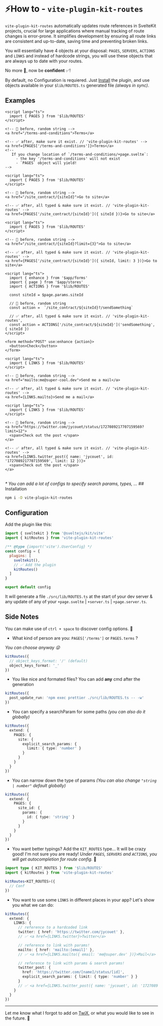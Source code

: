 
# ⚡How to - `vite-plugin-kit-routes`

`vite-plugin-kit-routes` automatically updates route references in SvelteKit projects, crucial for
large applications where manual tracking of route changes is error-prone. It simplifies development
by ensuring all route links are consistent and up-to-date, saving time and preventing broken links.

You will essentially have 4 objects at your disposal: `PAGES`, `SERVERS`, `ACTIONS` and `LINKS` and
instead of hardcode strings, you will use these objects that are always up to date with your routes.

No more 🤞, now be **confident** ✅!

By default, no Configuration is requiered. Just [Install](#installation) the plugin, and use objects
available in your `$lib/ROUTES.ts` generated file _(always in sync)_.

## Examples

```svelte filename="PAGES - First example" {2, 9}
<script lang="ts">
  import { PAGES } from '$lib/ROUTES'
</script>

<!-- 🤞 before, random string -->
<a href="/terms-and-conditions">Terms</a>

<!-- ✅ after, make sure it exist. // 'vite-plugin-kit-routes' -->
<a href={PAGES['/terms-and-conditions']}>Terms</a>
<!-- 
   If you change location of `/terms-and-conditions/+page.svelte`: 
     - the key '/terms-and-conditions' will not exist
     - `PAGES` object will yield! 
-->
```

```svelte filename="PAGES - With 1 route param" {2, 9}
<script lang="ts">
  import { PAGES } from '$lib/ROUTES'
</script>

<!-- 🤞 before, random string -->
<a href="/site_contract/{siteId}">Go to site</a>

<!-- ✅ after, all typed & make sure it exist. // 'vite-plugin-kit-routes' -->
<a href={PAGES['/site_contract/{siteId}']({ siteId })}>Go to site</a>
```

```svelte filename="PAGES - With 1 Search Param*" {2, 9}
<script lang="ts">
  import { PAGES } from '$lib/ROUTES'
</script>

<!-- 🤞 before, random string -->
<a href="/site_contract/{siteId}?limit={3}">Go to site</a>

<!-- ✅ after, all typed & make sure it exist. // 'vite-plugin-kit-routes' -->
<a href={PAGES['/site_contract/{siteId}']({ siteId, limit: 3 })}>Go to site</a>
```

```svelte filename="ACTIONS - With a named action" {4, 12}
<script lang="ts">
  import { enhance } from '$app/forms'
  import { page } from '$app/stores'
  import { ACTIONS } from '$lib/ROUTES'

  const siteId = $page.params.siteId

  // 🤞 before, random string
  const action =  `/site_contract/${siteId}?/sendSomething`

  // ✅ after, all typed & make sure it exist. // 'vite-plugin-kit-routes',
  const action = ACTIONS['/site_contract/${siteId}']('sendSomething', { siteId })
</script>

<form method="POST" use:enhance {action}>
  <button>Check</button>
</form>
```

```svelte filename="LINKS - 1 reference in config*" {2, 9}
<script lang="ts">
  import { LINKS } from '$lib/ROUTES'
</script>

<!-- 🤞 before, random string -->
<a href="mailto:me@super-cool.dev">Send me a mail</a>

<!-- ✅ after, all typed & make sure it exist. // 'vite-plugin-kit-routes' -->
<a href={LINKS.mailto}>Send me a mail</a>
```

```svelte filename="LINKS - with params & search params*" {2, 11}
<script lang="ts">
  import { LINKS } from '$lib/ROUTES'
</script>

<!-- 🤞 before, random string -->
<a href="https://twitter.com/jycouet/status/1727089217707159569?limit=12">
  <span>Check out the post </span>
</a>

<!-- ✅ after, all typed & make sure it exist. // 'vite-plugin-kit-routes' -->
<a href={LINKS.twitter_post({ name: 'jycouet', id: '1727089217707159569', limit: 12 })}>
  <span>Check out the post </span>
</a>
```

<br />
<em>* You can add a lot of configs to specify search params, types, ...</em>
## Installation

```sh npm2yarn
npm i -D vite-plugin-kit-routes
```

## Configuration

Add the plugin like this:

```js filename="vite.config.js" {2, 9}
import { sveltekit } from '@sveltejs/kit/vite'
import { kitRoutes } from 'vite-plugin-kit-routes'

/** @type {import('vite').UserConfig} */
const config = {
  plugins: [
    sveltekit(),
    // ✅ Add the plugin
    kitRoutes()
  ]
}

export default config
```

It will generate a file `./src/lib/ROUTES.ts` at the start of your dev server & any update of any of
your `+page.svelte` | `+server.ts` | `+page.server.ts`.

## Side Notes

<Callout>You can make use of `ctrl + space` to discover config options. 🎉</Callout>

- What kind of person are you: `PAGES['/terms']` or `PAGES.terms` ?

_You can choose anyway 😜_

```ts filename="vite.config.ts"
kitRoutes({
  // object_keys_format: '/' (default)
  object_keys_format: '_'
})
```

- You like nice and formated files? You can add **any** cmd after the generation

```ts filename="vite.config.ts"
kitRoutes({
  post_update_run: 'npm exec prettier ./src/lib/ROUTES.ts -- -w'
})
```

- You can specify a searchParam for some paths _(you can also do it globally)_

```ts filename="vite.config.ts"
kitRoutes({
  extend: {
    PAGES: {
      site: {
        explicit_search_params: {
          limit: { type: 'number' }
        }
      }
    }
  }
})
```

- You can narrow down the type of params _(You can also change `"string | number"` default
  globally)_

```ts filename="vite.config.ts"
kitRoutes({
  extend: {
    PAGES: {
      site_id: {
        params: {
          id: { type: 'string' }
        }
      }
    }
  }
})
```

- You want better typings? Add the `KIT_ROUTES` type... It will be crazy good! I'm not sure you are
  ready! _Under `PAGES`, `SERVERS` and `ACTIONS`, you will get autocompletion for route config._ 🤯

```ts filename="vite.config.ts"
import type { KIT_ROUTES } from '$lib/ROUTES'
import { kitRoutes } from 'vite-plugin-kit-routes'

kitRoutes<KIT_ROUTES>({
  // Conf
})
```

- You want to use some `LINKS` in different places in your app? Let's show you what we can do:

```ts filename="vite.config.ts"
kitRoutes({
  extend: {
    LINKS: {
      // reference to a hardcoded link
      twitter: { href: 'https://twitter.com/jycouet' },
      // ✅ <a href={LINKS.twitter}>Twitter</a>

      // reference to link with params!
      mailto: { href: 'mailto:[email]' },
      // ✅ <a href={LINKS.mailto({ email: 'me@super.dev' })}>Mail</a>

      // reference to link with params & search params!
      twitter_post: {
        href: 'https://twitter.com/[name]/status/[id]',
        explicit_search_params: { limit: { type: 'number' } }
      }
      // ✅ <a href={LINKS.twitter_post({ name: 'jycouet', id: '1727089217707159569', limit: 12 })}>Twitter Post</a>
    }
  }
})
```

---

Let me know what I forgot to add on [TwiX](https://twitter.com/jycouet), or what you would like to
see in the future. 🙏
